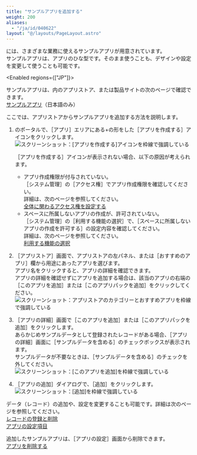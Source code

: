```yaml
---
title: "サンプルアプリを追加する"
weight: 200
aliases:
  - "/ja/id/040622"
layout: "@/layouts/PageLayout.astro"
---
```




<Kintone />には、さまざまな業務に使えるサンプルアプリが用意されています。  
サンプルアプリは、アプリのひな型です。そのまま使うことも、デザインや設定を変更して使うことも可能です。

<Enabled regions={["JP"]}>
<Hint>

サンプルアプリは、<Kintone />内のアプリストア、または製品サイトの次のページで確認できます。  
[サンプルアプリ](https://kintone-sol.cybozu.co.jp/apps/#apps)（日本語のみ）

</Hint>
</Enabled>

ここでは、アプリストアからサンプルアプリを追加する方法を説明します。

1. <Kintone />のポータルで、<Wovn>［アプリ］</Wovn>エリアにある+の形をした<Wovn>［アプリを作成する］</Wovn>アイコンをクリックします。  
   <Img src="/k/kintone/img-ja/add_app_store_img02.png" alt="スクリーンショット：[アプリを作成する]アイコンを枠線で強調している" />

   <Note>

   <Wovn>［アプリを作成する］</Wovn>アイコンが表示されない場合、以下の原因が考えられます。

   * アプリ作成権限が付与されていない。  
    <Wovn>［<Kintone />システム管理］</Wovn>の<Wovn>［アクセス権］</Wovn>でアプリ作成権限を確認してください。  
     詳細は、次のページを参照してください。  
     [<Kintone />全体に関わるアクセス権を設定する](/k/ja/id/040867.html)
   * スペースに所属しないアプリの作成が、許可されていない。  
    <Wovn>［<Kintone />システム管理］</Wovn>の<Wovn>［利用する機能の選択］</Wovn>で、<Wovn>［スペースに所属しないアプリの作成を許可する］</Wovn>の設定内容を確認してください。  
    詳細は、次のページを参照してください。  
    [利用する機能の選択](/k/ja/id/04031.html#admin_feature_activation_3010)

   </Note>

1. <Wovn>［<Kintone />アプリストア］</Wovn>画面で、アプリストアの左パネル、または<Wovn>［おすすめのアプリ］</Wovn>欄から用途にあったアプリを選びます。  
   アプリ名をクリックすると、アプリの詳細を確認できます。  
  アプリの詳細を確認せずにアプリを追加する場合は、該当のアプリの右端の<Wovn>［このアプリを追加］</Wovn>または<Wovn>［このアプリパックを追加］</Wovn>をクリックしてください。  
   <Img src="/k/kintone/img-ja/add_app_store_img03.png" alt="スクリーンショット：アプリストアのカテゴリーとおすすめアプリを枠線で強調している" />

1. <Wovn>［アプリの詳細］</Wovn>画面で<Wovn>［このアプリを追加］</Wovn>または<Wovn>［このアプリパックを追加］</Wovn>をクリックします。  
  あらかじめサンプルデータとして登録されたレコードがある場合、<Wovn>［アプリの詳細］</Wovn>画面に<Wovn>［サンプルデータを含める］</Wovn>のチェックボックスが表示されます。  
  サンプルデータが不要なときは、<Wovn>［サンプルデータを含める］</Wovn>のチェックを外してください。  
   <Img src="/k/kintone/img-ja/add_app_store_img04.png" alt="スクリーンショット：[このアプリを追加]を枠線で強調している" />

1. <Wovn>［アプリの追加］</Wovn>ダイアログで、<Wovn>［追加］</Wovn>をクリックします。  
   <Img src="/k/kintone/img-ja/add_app_store_img05.png" alt="スクリーンショット：[追加]を枠線で強調している" />

データ（レコード）の追加や、設定を変更することも可能です。詳細は次のページを参照してください。  
[レコードの登録と削除](/k/ja/id/040714.html)  
[アプリの設定項目](/k/ja/id/040603.html)

追加したサンプルアプリは、<Wovn>［アプリの設定］</Wovn>画面から削除できます。  
[アプリを削除する](/k/ja/id/040633.html)
